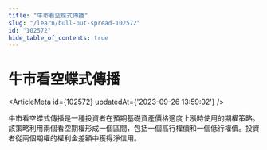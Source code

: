 ```yaml
---
title: "牛市看空蝶式傳播"
slug: "/learn/bull-put-spread-102572"
id: "102572"
hide_table_of_contents: true
---
```



# 牛市看空蝶式傳播

<ArticleMeta id={102572} updatedAt={'2023-09-26 13:59:02'} />
<div className='border-solid border-b border-t-0 my-4 border-[var(--ifm-color-gray-300)]' />

牛市看空蝶式傳播是一種投資者在預期基礎資產價格適度上漲時使用的期權策略。該策略利用兩個看空期權形成一個區間，包括一個高行權價和一個低行權價。投資者從兩個期權的權利金差額中獲得淨信用。
